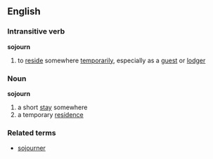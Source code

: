==English==
===Intransitive verb===
'''sojourn'''
#to [[reside]] somewhere [[temporarily]], especially as a [[guest]] or [[lodger]]
===Noun===
'''sojourn'''
#a short [[stay]] somewhere
#a temporary [[residence]]
===Related terms===
*[[sojourner]]